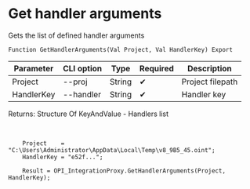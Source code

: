 ﻿---
sidebar_position: 2
---


# Get handler arguments
 Gets the list of defined handler arguments



`Function GetHandlerArguments(Val Project, Val HandlerKey) Export`

  | Parameter | CLI option | Type | Required | Description |
  |-|-|-|-|-|
  | Project | --proj | String | &#x2714; | Project filepath |
  | HandlerKey | --handler | String | &#x2714; | Handler key |

  
  Returns:  Structure Of KeyAndValue - Handlers list

<br/>




```bsl title="1C:Enterprise/OneScript code example"
    Project    = "C:\Users\Administrator\AppData\Local\Temp\v8_9B5_45.oint";
    HandlerKey = "e52f...";

    Result = OPI_IntegrationProxy.GetHandlerArguments(Project, HandlerKey);
```
 




